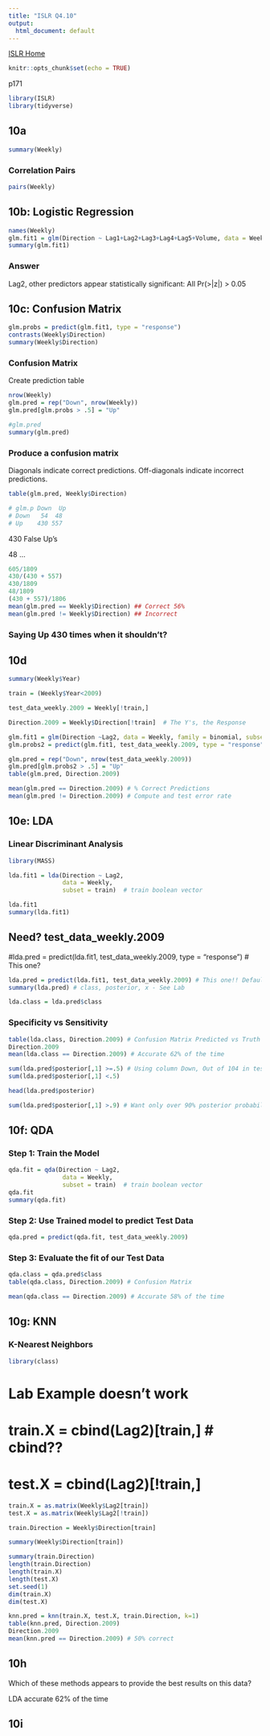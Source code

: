 ```yaml
---
title: "ISLR Q4.10"
output:
  html_document: default
---
```

[ISLR Home](../index.html)

```r
knitr::opts_chunk$set(echo = TRUE)
```

p171
```r
library(ISLR)
library(tidyverse)
```


## 10a
```r
summary(Weekly)
```

### Correlation Pairs

```r
pairs(Weekly)
```



## 10b: Logistic Regression
```r
names(Weekly)
glm.fit1 = glm(Direction ~ Lag1+Lag2+Lag3+Lag4+Lag5+Volume, data = Weekly, family = binomial)  # binomial for logistic regression
summary(glm.fit1)    
```


### Answer

Lag2, other predictors appear statistically significant: All Pr(>|z|) > 0.05


## 10c: Confusion Matrix

```r
glm.probs = predict(glm.fit1, type = "response")
contrasts(Weekly$Direction)
summary(Weekly$Direction)
```


### Confusion Matrix

Create prediction table
```r
nrow(Weekly)
glm.pred = rep("Down", nrow(Weekly)) 
glm.pred[glm.probs > .5] = "Up"

#glm.pred
summary(glm.pred)
```



### Produce a confusion matrix

Diagonals indicate correct predictions. Off-diagonals indicate incorrect predictions.
```r
table(glm.pred, Weekly$Direction)

# glm.p Down  Up
# Down   54  48
# Up    430 557
```

430 False Up's

48 ...

```r
605/1809
430/(430 + 557)
430/1809
48/1809
(430 + 557)/1806
mean(glm.pred == Weekly$Direction) ## Correct 56%
mean(glm.pred != Weekly$Direction) ## Incorrect
```


### Saying Up 430 times when it shouldn't?

## 10d

```r
summary(Weekly$Year)
```

```r
train = (Weekly$Year<2009)

test_data_weekly.2009 = Weekly[!train,]

Direction.2009 = Weekly$Direction[!train]  # The Y's, the Response

glm.fit1 = glm(Direction ~Lag2, data = Weekly, family = binomial, subset = train) # Train Data
glm.probs2 = predict(glm.fit1, test_data_weekly.2009, type = "response")

glm.pred = rep("Down", nrow(test_data_weekly.2009))
glm.pred[glm.probs2 > .5] = "Up"
table(glm.pred, Direction.2009)
```

```r
mean(glm.pred == Direction.2009) # % Correct Predictions 
mean(glm.pred != Direction.2009) # Compute and test error rate
```


## 10e: LDA

### Linear Discriminant Analysis ####
```r
library(MASS)
```

```r
lda.fit1 = lda(Direction ~ Lag2,
               data = Weekly, 
               subset = train)  # train boolean vector

lda.fit1
summary(lda.fit1)    
```


## Need? test_data_weekly.2009

#lda.pred = predict(lda.fit1, test_data_weekly.2009, type = "response") # This one?
```r
lda.pred = predict(lda.fit1, test_data_weekly.2009) # This one!! Default type="response"?
summary(lda.pred) # class, posterior, x - See Lab
```


```r
lda.class = lda.pred$class
```


### Specificity vs Sensitivity
```r
table(lda.class, Direction.2009) # Confusion Matrix Predicted vs Truth
Direction.2009
mean(lda.class == Direction.2009) # Accurate 62% of the time
```

```r
sum(lda.pred$posterior[,1] >=.5) # Using column Down, Out of 104 in test data 75 are
sum(lda.pred$posterior[,1] <.5)
```


```r
head(lda.pred$posterior)
```

```r
sum(lda.pred$posterior[,1] >.9) # Want only over 90% posterior probability
```


## 10f: QDA

### Step 1: Train the Model

```r
qda.fit = qda(Direction ~ Lag2,
               data = Weekly, 
               subset = train)  # train boolean vector
qda.fit
summary(qda.fit)    
```


### Step 2: Use Trained model to predict Test Data
```r
qda.pred = predict(qda.fit, test_data_weekly.2009)
```

### Step 3: Evaluate the fit of our Test Data

```r
qda.class = qda.pred$class
table(qda.class, Direction.2009) # Confusion Matrix

mean(qda.class == Direction.2009) # Accurate 58% of the time
```



## 10g: KNN

### K-Nearest Neighbors

```r
library(class)
```

# Lab Example doesn't work

# train.X = cbind(Lag2)[train,] # cbind??
# test.X = cbind(Lag2)[!train,]

```r
train.X = as.matrix(Weekly$Lag2[train])
test.X = as.matrix(Weekly$Lag2[!train])

train.Direction = Weekly$Direction[train]

summary(Weekly$Direction[train])

summary(train.Direction)
length(train.Direction)
length(train.X)
length(test.X)
set.seed(1)
dim(train.X)
dim(test.X)

```

```r
knn.pred = knn(train.X, test.X, train.Direction, k=1)
table(knn.pred, Direction.2009)
Direction.2009
mean(knn.pred == Direction.2009) # 50% correct
```


## 10h

Which of these methods appears to provide the best results on this data?

LDA accurate 62% of the time

## 10i

